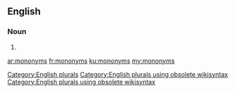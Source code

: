 ==English==

===Noun===
{{head|en}}

# {{plural of|mononym}}

[[Category:English plurals]][[Category:English plurals using obsolete wikisyntax]][[Category:English plurals using obsolete wikisyntax]]

[[ar:mononyms]]
[[fr:mononyms]]
[[ku:mononyms]]
[[my:mononyms]]